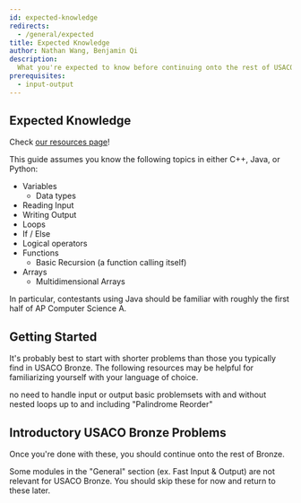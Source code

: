 ```yaml
---
id: expected-knowledge
redirects:
  - /general/expected
title: Expected Knowledge
author: Nathan Wang, Benjamin Qi
description:
  What you're expected to know before continuing onto the rest of USACO Bronze.
prerequisites:
  - input-output
---
```


## Expected Knowledge

<Info title="What if I'm not comfortable with basic coding (yet)?">

Check [our resources page](/general/resources-learning-to-code)!

</Info>

This guide assumes you know the following topics in either C++, Java, or Python:

- Variables
  - Data types
- Reading Input
- Writing Output
- Loops
- If / Else
- Logical operators
- Functions
  - Basic Recursion (a function calling itself)
- Arrays
  - Multidimensional Arrays

In particular, contestants using Java should be familiar with roughly the first
half of AP Computer Science A.

## Getting Started

It's probably best to start with shorter problems than those you typically find
in USACO Bronze. The following resources may be helpful for familiarizing
yourself with your language of choice.

<!-- Resources below (including starred ones) are optional. -->

<Resources>
	<Resource
		source="CodeSignal"
		title="Arcade, Interview Practice"
		url="https://codesignal.com/"
	>
		no need to handle input or output
	</Resource>
	<Resource
		source="VPlanet"
		title="Learn to Code"
		url="https://www.vplanetcoding.com/course1"
	>
		basic problemsets with and without nested loops
	</Resource>
	<Resource
		source="CSES"
		title="Introductory Problems"
		url="https://cses.fi/problemset/list/"
	>
		up to and including "Palindrome Reorder"
	</Resource>
</Resources>

## Introductory USACO Bronze Problems

<!-- The following problems require relatively little programming experience and no algorithmic knowledge. -->

<Problems problems="general" />

Once you're done with these, you should continue onto the rest of Bronze.

<Warning>

Some modules in the "General" section (ex. Fast Input & Output) are not relevant
for USACO Bronze. You should skip these for now and return to these later.

<!-- However, make sure to check [Code Conventions](/general/code-con) for the templates that will be used for code snippets in later modules!
 -->

</Warning>
